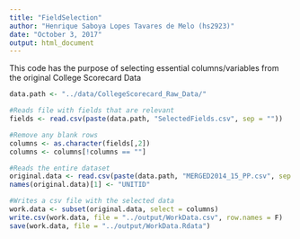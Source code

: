 ```yaml
---
title: "FieldSelection"
author: "Henrique Saboya Lopes Tavares de Melo (hs2923)"
date: "October 3, 2017"
output: html_document
---
```


This code has the purpose of selecting essential columns/variables from the original College Scorecard Data

```r
data.path <- "../data/CollegeScorecard_Raw_Data/"

#Reads file with fields that are relevant
fields <- read.csv(paste(data.path, "SelectedFields.csv", sep = ""))

#Remove any blank rows
columns <- as.character(fields[,2])
columns <- columns[!columns == ""]

#Reads the entire dataset
original.data <- read.csv(paste(data.path, "MERGED2014_15_PP.csv", sep = ""), header = T)
names(original.data)[1] <- "UNITID"

#Writes a csv file with the selected data
work.data <- subset(original.data, select = columns)
write.csv(work.data, file = "../output/WorkData.csv", row.names = F)
save(work.data, file = "../output/WorkData.Rdata")
```